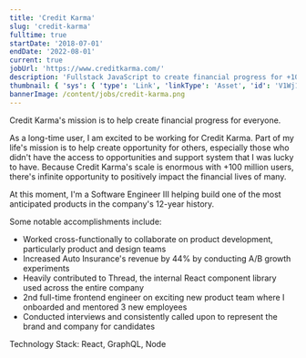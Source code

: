 ```yaml
---
title: 'Credit Karma'
slug: 'credit-karma'
fulltime: true
startDate: '2018-07-01'
endDate: '2022-08-01'
current: true
jobUrl: 'https://www.creditkarma.com/'
description: 'Fullstack JavaScript to create financial progress for +100 million users.'
thumbnail: { 'sys': { 'type': 'Link', 'linkType': 'Asset', 'id': 'V1Wj1cPWrDBdwRkPbqiWV' } }
bannerImage: /content/jobs/credit-karma.png
---
```


Credit Karma's mission is to help create financial progress for everyone.

As a long-time user, I am excited to be working for Credit Karma. Part of my life's mission is to
help create opportunity for others, especially those who didn't have the access to opportunities and
support system that I was lucky to have. Because Credit Karma's scale is enormous with +100 million
users, there's infinite opportunity to positively impact the financial lives of many.

At this moment, I'm a Software Engineer III helping build one of the most anticipated products in
the company's 12-year history.

Some notable accomplishments include:

- Worked cross-functionally to collaborate on product development, particularly product and design
  teams
- Increased Auto Insurance's revenue by 44% by conducting A/B growth experiments
- Heavily contributed to Thread, the internal React component library used across the entire company
- 2nd full-time frontend engineer on exciting new product team where I onboarded and mentored 3 new
  employees
- Conducted interviews and consistently called upon to represent the brand and company for
  candidates

Technology Stack: React, GraphQL, Node
